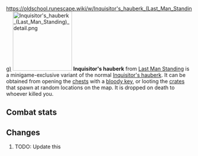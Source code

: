 https://oldschool.runescape.wiki/w/Inquisitor's_hauberk_(Last_Man_Standing)
{{Infobox Item
|name = Inquisitor's hauberk
|image = [[File:Inquisitor's hauberk (Last Man Standing).png]]
|release = [[6 February]] [[2020]]
|update = Last Man Standing Beta and Splashing Restrictions  # TODO: Update this
|members = No
|quest = No
|tradeable = No
|placeholder = No
|equipable = Yes
|stackable = No
|noteable = Yes
|options = Wield, Drop   # TODO: Update this
|examine = The hauberk of the turncloak justiciar.
|value = 20
|alchable = No
|weight = 9.979
|id = 27196
}}
[[File:Inquisitor's hauberk (Last Man Standing) detail.png|160px|left]]
'''Inquisitor's hauberk''' from [[Last Man Standing]] is a minigame-exclusive variant of the normal [[Inquisitor's hauberk]]. It can be obtained from opening the [[Chest (Last Man Standing)|chests]] with a [[bloody key]], or looting the [[Crate (Last Man Standing)|crates]] that spawn at random locations on the map. It is dropped on death to whoever killed you.

==Combat stats==
{{Infobox Bonuses
|astab = -3
|aslash = -3
|acrush = 12
|amagic = -11
|arange = -10
|dstab = 67
|dslash = 55
|dcrush = 71
|dmagic = 0
|drange = 35
|str = 4
|rstr = 0
|mdmg = 0
|prayer = 2
|slot = body
|image = [[File:Inquisitor's hauberk equipped male.png|160px]]
|altimage = [[File:Inquisitor's hauberk equipped female.png|160px]]
}}

==Changes==
# TODO: Update this
{{Subject changes header}}
{{Subject changes
|date = 4 August 2016
|update = Last Man Standing
|change = The item was made fully available with the release of Last Man Standing.
}}
{{Subject changes footer}}

{{Last Man Standing In-game Items}}